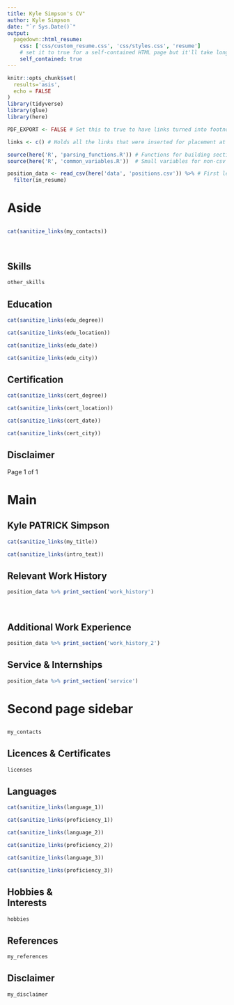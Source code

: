 ```yaml
---
title: Kyle Simpson's CV"
author: Kyle Simpson
date: "`r Sys.Date()`"
output:
  pagedown::html_resume:
    css: ['css/custom_resume.css', 'css/styles.css', 'resume']
    # set it to true for a self-contained HTML page but it'll take longer to render
    self_contained: true
---
```

  
```r
knitr::opts_chunk$set(
  results='asis', 
  echo = FALSE
)
library(tidyverse)
library(glue)
library(here)

PDF_EXPORT <- FALSE # Set this to true to have links turned into footnotes at the end of the document

links <- c() # Holds all the links that were inserted for placement at the end

source(here('R', 'parsing_functions.R')) # Functions for building sections from CSV data
source(here('R', 'common_variables.R'))  # Small variables for non-csv data such as intro text

position_data <- read_csv(here('data', 'positions.csv')) %>% # First let's get the data, filtering to only the items tagged as resume items
  filter(in_resume) 

```

Aside
================================================================================

{#contact} 
--------------------------------------------------------------------------------

```r
cat(sanitize_links(my_contacts))
```

<br>

Skills {#add-skills}
--------------------------------------------------------------------------------
```r
other_skills
```

Education {#education_1}
--------------------------------------------------------------------------------

```r
cat(sanitize_links(edu_degree))
```

```r
cat(sanitize_links(edu_location))
```

```r
cat(sanitize_links(edu_date))
```

```r
cat(sanitize_links(edu_city))
```

Certification {#certificate}
--------------------------------------------------------------------------------
```r
cat(sanitize_links(cert_degree))
```

```r
cat(sanitize_links(cert_location))
```

```r
cat(sanitize_links(cert_date))
```

```r
cat(sanitize_links(cert_city))
```

Disclaimer {#disclaimer} 
-------------------------------------------------------------------------------- 
Page 1 of 1 


Main
================================================================================

Kyle PATRICK Simpson {#title}
--------------------------------------------------------------------------------
  
```r
cat(sanitize_links(my_title)) 
```

```r
cat(sanitize_links(intro_text))
```

Relevant Work History {data-icon=laptop}
--------------------------------------------------------------------------------

```r
position_data %>% print_section('work_history')
```


\newpage <br>

Additional Work Experience {data-icon=briefcase}
--------------------------------------------------------------------------------

```r
position_data %>% print_section('work_history_2')
```

Service & Internships {data-icon=bookmark}
--------------------------------------------------------------------------------

```r
position_data %>% print_section('service')
```

Second page sidebar {.aside .extra-sidebar}
================================================================================

{#contact}
--------------------------------------------------------------------------------
```r
my_contacts
```

Licences & Certificates {#l_and_c}
--------------------------------------------------------------------------------
```r
licenses
```

Languages {#my_languages}
--------------------------------------------------------------------------------
```r
cat(sanitize_links(language_1))
```

```r
cat(sanitize_links(proficiency_1))
```

```r
cat(sanitize_links(language_2))
```

```r
cat(sanitize_links(proficiency_2))
```

```r
cat(sanitize_links(language_3))
```

```r
cat(sanitize_links(proficiency_3))
```

Hobbies & <br> Interests {#hobbies}
--------------------------------------------------------------------------------
```r
hobbies
```

References {#references}
--------------------------------------------------------------------------------
```r
my_references
```

Disclaimer {#disclaimer}
--------------------------------------------------------------------------------
```r
my_disclaimer
```
